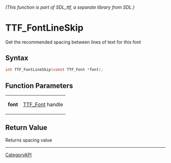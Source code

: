 ====== (This function is part of SDL_ttf, a separate library from SDL.) ======
= TTF_FontLineSkip =

Get the recommended spacing between lines of text for this font 

== Syntax ==

<syntaxhighlight lang='c'>
int TTF_FontLineSkip(const TTF_Font *font);
</syntaxhighlight>

== Function Parameters ==

{|
|'''font'''
|[[TTF_Font]] handle
|}

== Return Value ==

Returns spacing value

----
[[CategoryAPI]]


